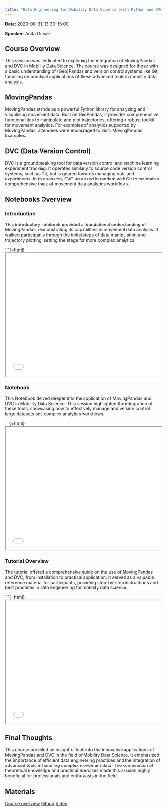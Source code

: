 ---
title: "Data Engineering for Mobility Data Science (with Python and DVC)"
---

**Date**: 2023-08-31, 13:30–15:00

**Speaker**: Anita Graser

## Course Overview

This session was dedicated to exploring the integration of MovingPandas and DVC in Mobility Data Science. The course was designed for those with a basic understanding of (Geo)Pandas and version control systems like Git, focusing on practical applications of these advanced tools in mobility data analysis.

## MovingPandas

MovingPandas stands as a powerful Python library for analyzing and visualizing movement data. Built on GeoPandas, it provides comprehensive functionalities to manipulate and plot trajectories, offering a robust toolkit for movement analytics. For examples of analytics supported by MovingPandas, attendees were encouraged to visit: MovingPandas Examples.

## DVC (Data Version Control)

DVC is a groundbreaking tool for data version control and machine learning experiment tracking. It operates similarly to source code version control systems, such as Git, but is geared towards managing data and experiments. In this session, DVC was used in tandem with Git to maintain a comprehensive track of movement data analytics workflows.

## Notebooks Overview

### Introduction

This introductory notebook provided a foundational understanding of MovingPandas, demonstrating its capabilities in movement data analysis. It walked participants through the initial steps of data manipulation and trajectory plotting, setting the stage for more complex analytics.

```{=html}
<iframe src="material/introduction_mpd.html" width="100%" height="400"></iframe>

### Notebook

This Notebook delved deeper into the application of MovingPandas and DVC in Mobility Data Science. This session highlighted the integration of these tools, showcasing how to effectively manage and version control large datasets and complex analytics workflows.

```{=html}
<iframe src="material/notebook_mpd.html" width="100%" height="400"></iframe>

### Tutorial Overview

The tutorial offered a comprehensive guide on the use of MovingPandas and DVC, from installation to practical application. It served as a valuable reference material for participants, providing step-by-step instructions and best practices in data engineering for mobility data science.

```{=html}
<iframe src="material/Tutorial_mpd.html" width="100%" height="400"></iframe>

## Final Thoughts
This course provided an insightful look into the innovative applications of MovingPandas and DVC in the field of Mobility Data Science. It emphasized the importance of efficient data engineering practices and the integration of advanced tools in handling complex movement data. The combination of theoretical knowledge and practical exercises made this session highly beneficial for professionals and enthusiasts in the field.

## Materials

[Course overview](https://pretalx.earthmonitor.org/opengeohub-summer-school-2023/talk/YKZKSA/)
[Github](https://github.com/movingpandas/movingpandas-examples/tree/opengeohub2023)
[Video](https://doi.org/10.5446/63360#t=00:00,02:14)